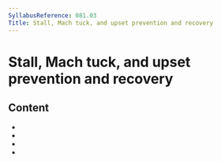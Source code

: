```yaml
---
SyllabusReference: 081.03
Title: Stall, Mach tuck, and upset prevention and recovery
---
```


# Stall, Mach tuck, and upset prevention and recovery

## Content

- <Link href="081.03.01" />
- <Link href="081.03.02" />
- <Link href="081.03.03" />
- <Link href="081.03.04" />
